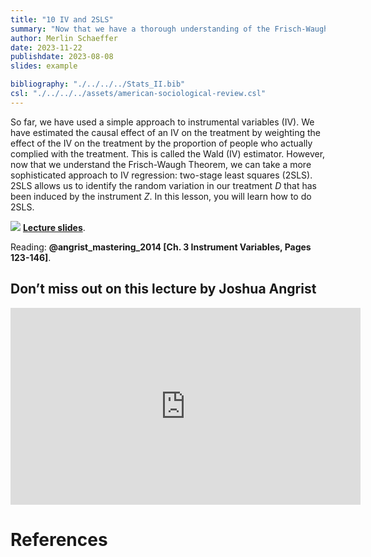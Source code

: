 ```yaml
---
title: "10 IV and 2SLS"
summary: "Now that we have a thorough understanding of the Frisch-Waugh Theorem, we can take another perspective on IV-Regression: Two-Stage Least Squares"
author: Merlin Schaeffer
date: 2023-11-22
publishdate: 2023-08-08
slides: example

bibliography: "./../../../Stats_II.bib"
csl: "./../../../assets/american-sociological-review.csl"
---
```


So far, we have used a simple approach to instrumental variables (IV). We have estimated the causal effect of an IV on the treatment by weighting the effect of the IV on the treatment by the proportion of people who actually complied with the treatment. This is called the Wald (IV) estimator. However, now that we understand the Frisch-Waugh Theorem, we can take a more sophisticated approach to IV regression: two-stage least squares (2SLS). 2SLS allows us to identify the random variation in our treatment $D$ that has been induced by the instrument $Z$. In this lesson, you will learn how to do 2SLS.

![](/Lectures/7-NatExp-IV1/7-NatExp-IV1_files/figure-html/DAG5-1.png)
[**Lecture slides**](/Lectures/10-IV-2SLS/10-IV-2SLS.html).

Reading: **@angrist_mastering_2014[Ch. 3 Instrument Variables, Pages 123-146]**.

## Don't miss out on this lecture by Joshua Angrist
<iframe width="560" height="315" src="https://www.youtube.com/embed/yHypzxYikqk" title="YouTube video player" frameborder="0" allow="accelerometer; autoplay; clipboard-write; encrypted-media; gyroscope; picture-in-picture" allowfullscreen></iframe>

# References
